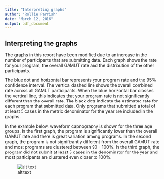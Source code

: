 ```yaml
---
title: "Interpreting graphs"
author: "Rollie Parrish"
date: "March 12, 2016"
output: pdf_document
---
```



## Interpreting the graphs

The graphs in this report have been modified due to an increase in the number of participants that are submitting data. Each graph shows the rate for your program, the overall GAMUT rate and the distribution of the other participants. 

The blue dot and horizontal bar represents your program rate and the 95\% confidence interval. The vertical dashed line shows the overall combined rate across all GAMUT participants. When the blue horizontal bar crosses the vertical line, this indicates that your program rate is not significantly different than the overall rate. The black dots indicate the estimated rate for each program that submitted data. Only programs that submitted a total of at least 5 cases in the metric denominator for the year are included in the graphs.

In the example below, waveform capnography is shown for the three age groups. In the first graph, the program is significantly lower than the overall GAMUT rate and there is great variation among programs. In the second graph, the program is not significantly different from the overall GAMUT rate and most programs are clustered between 90 - 100\%. In the third graph, the program did not submit at least 5 cases in the denominator for the year and most participants are clustered even closer to 100\%. 

![alt text](figures/example.png) 


